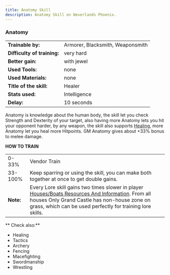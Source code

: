 ```yaml
---
title: Anatomy Skill
description: Anatomy Skill on Neverlands Phoenix.
---
```


### Anatomy

|       |   |
| ----- |----|
| **Trainable by:** |  Armorer, Blacksmith, Weaponsmith |  
| **Difficulty of training:** |  very hard |  
| **Better gain:** |  with jewel |  
| **Used Tools:** |  none |  
| **Used Materials:** |  none |  
| **Title of the skill:** |  Healer |  
| **Stats used:** |  Intelligence |  
| **Delay:** |  10 seconds | 

 

Anatomy is knowledge about the human body, the skill let you check Strength and Dexterity of your target, also having more Anatomy lets you hit your opponent harder, by any weapon, the skill also supports [Healing][2], more Anatomy let you heal more Hitpoints. GM Anatomy gives about +33% bonus to melee damage.



 

**HOW TO TRAIN**

|       |               |
| ----- |---------------|           
| 0-33% |  Vendor Train |  
| 33-100% |  Keep sparring or using the skill,  you can make both together at once to get double gains. |  
| **Note:** |  Every Lore skill gains two times slower in player [Houses/Boats Resources And Information][3]. From all houses Only Grand Castle has non-house zone on grass, which can be used perfectly for training lore skills. | 

[1]: http://neverlandsphoenix.org/wordpress/wiki/list/
[2]: http://neverlandsphoenix.org/wordpress/wiki/healing/
[3]: http://neverlandsphoenix.org/wordpress/wiki/housesboats-resources-and-information/


** Check also:**
- Healing
- Tactics
- Archery
- Fencing
- Macefighting
- Swordmanship
- Wrestling